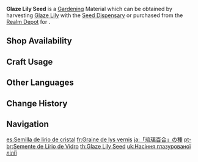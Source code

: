 {{Item Infobox
|id           = 130004
|image        = Item Glaze Lily Seed.png
|type         = Gardening Materials
|invCategory  = Seed Dispensary
|group        = Luxuriant Glebe
|description  = A seed obtained from the [[Seed Dispensary]]. A quality seed full of life, just waiting to be planted in the fields of the Realm Within. After some time, it will grow into a [[Glaze Lily]].
|source1      = Harvesting [[Glaze Lily]] with the [[Seed Dispensary]]
|source2      = [[Serenitea Pot/Realm Depot|Realm Depot]]
}}
'''Glaze Lily Seed''' is a [[Gardening]] Material which can be obtained by harvesting [[Glaze Lily]] with the [[Seed Dispensary]] or purchased from the [[Realm Depot]] for {{Item|Realm Currency|30|x=5}}.

==Shop Availability==
{{Shop Availability|currency=Realm Currency}}

==Craft Usage==
{{Craft Usage}}

==Other Languages==
{{Other Languages
|en      = Glaze Lily Seed
|zhs     = 「琉璃百合」的种子
|zhs_rm  = "Liúlí Bǎihé" de Zhǒngzi
|zht     = 「琉璃百合」的種子
|zht_rm  = "Liúlí Bǎihé" de Zhǒngzi
|ja      = 「琉璃百合」の種
|ja_rm   = "Ruri Yuri" no Tane
|ko      = 「유리백합」 씨앗
|ko_rm   = "Yuri Baekhap" Ssiat
|es      = Semilla de lirio de cristal
|fr      = Graine de lys vernis
|ru      = Семена глазурной лилии
|th      = Glaze Lily Seed
|vi      = Hạt giống {{tt|Bách Hợp|百合}} {{tt|Lưu Ly|琉璃}}
|de      = Glasliliensamen
|id      = Glaze Lily Seed
|pt      = Semente de Lírio de Vidro
|tr      = Parlak Zambak Tohumu
|it      = Seme di Splendigiglio
}}

==Change History==
{{Change History|2.0}}

==Navigation==
{{Material Navbox|type=Gardening Materials}}

[[es:Semilla de lirio de cristal]]
[[fr:Graine de lys vernis]]
[[ja:「琉璃百合」の種]]
[[pt-br:Semente de Lírio de Vidro]]
[[th:Glaze Lily Seed]]
[[uk:Насіння глазурованої лілії]]